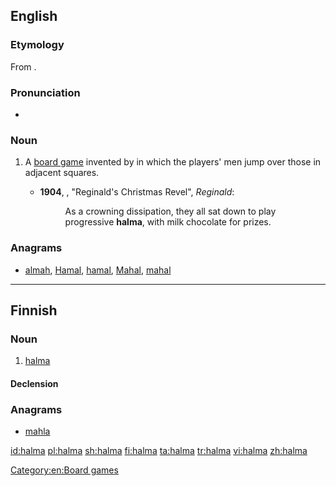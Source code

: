 ==English==
{{wikipedia}}
===Etymology===
From {{etyl|grc|en}} {{term|ἅλμα||lang=grc|leap}}.

===Pronunciation===
* {{a|UK}} {{IPA|/ˈhalmə/|lang=en}}

===Noun===
{{en-noun}}

# {{context|board game|lang=en}} A [[board game]] invented by {{w|George Howard Monks}} in which the players' men jump over those in adjacent squares.
#* '''1904''', {{w|Saki|‘Saki’}}, "Reginald's Christmas Revel", ''Reginald'':
#*: As a crowning dissipation, they all sat down to play progressive '''halma''', with milk chocolate for prizes.

===Anagrams===
* [[almah#English|almah]], [[Hamal#English|Hamal]], [[hamal#English|hamal]], [[Mahal#English|Mahal]], [[mahal#English|mahal]]

[[Category:en:Board games]]

----

==Finnish==

===Noun===
{{fi-noun}}

# {{context|board game|lang=fi}} [[#English|halma]]

====Declension====
{{fi-decl-kala|halm|||a}}

===Anagrams===
* [[mahla#Finnish|mahla]]

[[id:halma]]
[[pl:halma]]
[[sh:halma]]
[[fi:halma]]
[[ta:halma]]
[[tr:halma]]
[[vi:halma]]
[[zh:halma]]